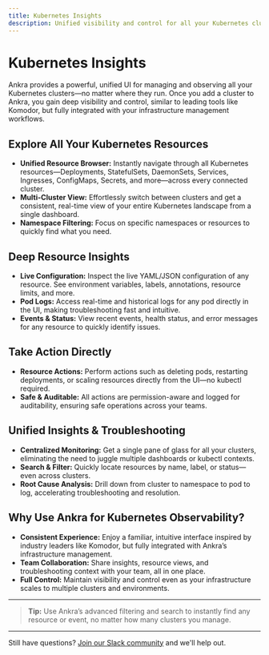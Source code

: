 ```yaml
---
title: Kubernetes Insights
description: Unified visibility and control for all your Kubernetes clusters in Ankra
---
```


# Kubernetes Insights

Ankra provides a powerful, unified UI for managing and observing all your Kubernetes clusters—no matter where they run. Once you add a cluster to Ankra, you gain deep visibility and control, similar to leading tools like Komodor, but fully integrated with your infrastructure management workflows.

## Explore All Your Kubernetes Resources

- **Unified Resource Browser:** Instantly navigate through all Kubernetes resources—Deployments, StatefulSets, DaemonSets, Services, Ingresses, ConfigMaps, Secrets, and more—across every connected cluster.
- **Multi-Cluster View:** Effortlessly switch between clusters and get a consistent, real-time view of your entire Kubernetes landscape from a single dashboard.
- **Namespace Filtering:** Focus on specific namespaces or resources to quickly find what you need.

## Deep Resource Insights

- **Live Configuration:** Inspect the live YAML/JSON configuration of any resource. See environment variables, labels, annotations, resource limits, and more.
- **Pod Logs:** Access real-time and historical logs for any pod directly in the UI, making troubleshooting fast and intuitive.
- **Events & Status:** View recent events, health status, and error messages for any resource to quickly identify issues.

## Take Action Directly

- **Resource Actions:** Perform actions such as deleting pods, restarting deployments, or scaling resources directly from the UI—no kubectl required.
- **Safe & Auditable:** All actions are permission-aware and logged for auditability, ensuring safe operations across your teams.

## Unified Insights & Troubleshooting

- **Centralized Monitoring:** Get a single pane of glass for all your clusters, eliminating the need to juggle multiple dashboards or kubectl contexts.
- **Search & Filter:** Quickly locate resources by name, label, or status—even across clusters.
- **Root Cause Analysis:** Drill down from cluster to namespace to pod to log, accelerating troubleshooting and resolution.

## Why Use Ankra for Kubernetes Observability?

- **Consistent Experience:** Enjoy a familiar, intuitive interface inspired by industry leaders like Komodor, but fully integrated with Ankra’s infrastructure management.
- **Team Collaboration:** Share insights, resource views, and troubleshooting context with your team, all in one place.
- **Full Control:** Maintain visibility and control even as your infrastructure scales to multiple clusters and environments.

---

> **Tip:** Use Ankra’s advanced filtering and search to instantly find any resource or event, no matter how many clusters you manage.

---

Still have questions? [Join our Slack community](https://ankra.io/slack) and we'll help out.